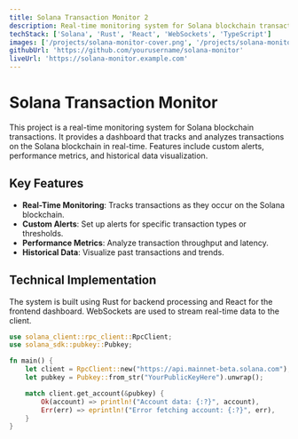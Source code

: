 ```yaml
---
title: Solana Transaction Monitor 2
description: Real-time monitoring system for Solana blockchain transactions
techStack: ['Solana', 'Rust', 'React', 'WebSockets', 'TypeScript']
images: ['/projects/solana-monitor-cover.png', '/projects/solana-monitor-detail.png']
githubUrl: 'https://github.com/yourusername/solana-monitor'
liveUrl: 'https://solana-monitor.example.com'
---
```


# Solana Transaction Monitor

This project is a real-time monitoring system for Solana blockchain transactions. It provides a dashboard that tracks and analyzes transactions on the Solana blockchain in real-time. Features include custom alerts, performance metrics, and historical data visualization.

## Key Features

- **Real-Time Monitoring**: Tracks transactions as they occur on the Solana blockchain.
- **Custom Alerts**: Set up alerts for specific transaction types or thresholds.
- **Performance Metrics**: Analyze transaction throughput and latency.
- **Historical Data**: Visualize past transactions and trends.

## Technical Implementation

The system is built using Rust for backend processing and React for the frontend dashboard. WebSockets are used to stream real-time data to the client.

```rust
use solana_client::rpc_client::RpcClient;
use solana_sdk::pubkey::Pubkey;

fn main() {
    let client = RpcClient::new("https://api.mainnet-beta.solana.com");
    let pubkey = Pubkey::from_str("YourPublicKeyHere").unwrap();

    match client.get_account(&pubkey) {
        Ok(account) => println!("Account data: {:?}", account),
        Err(err) => eprintln!("Error fetching account: {:?}", err),
    }
}
```
